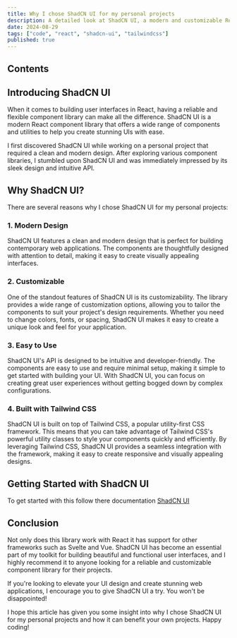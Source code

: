 ```yaml
---
title: Why I chose ShadCN UI for my personal projects
description: A detailed look at ShadCN UI, a modern and customizable React component library that I've been using in my personal projects. Discover the features that make ShadCN UI stand out and why it's my go-to choice for building beautiful user interfaces.
date: 2024-08-29
tags: ["code", "react", "shadcn-ui", "tailwindcss"]
published: true
---
```


## Contents

## Introducing ShadCN UI

When it comes to building user interfaces in React, having a reliable and flexible component library can make all the difference. ShadCN UI is a modern React component library that offers a wide range of components and utilities to help you create stunning UIs with ease.

I first discovered ShadCN UI while working on a personal project that required a clean and modern design. After exploring various component libraries, I stumbled upon ShadCN UI and was immediately impressed by its sleek design and intuitive API.

## Why ShadCN UI?

There are several reasons why I chose ShadCN UI for my personal projects:

### 1. Modern Design

ShadCN UI features a clean and modern design that is perfect for building contemporary web applications. The components are thoughtfully designed with attention to detail, making it easy to create visually appealing interfaces.

### 2. Customizable

One of the standout features of ShadCN UI is its customizability. The library provides a wide range of customization options, allowing you to tailor the components to suit your project's design requirements. Whether you need to change colors, fonts, or spacing, ShadCN UI makes it easy to create a unique look and feel for your application.

### 3. Easy to Use

ShadCN UI's API is designed to be intuitive and developer-friendly. The components are easy to use and require minimal setup, making it simple to get started with building your UI. With ShadCN UI, you can focus on creating great user experiences without getting bogged down by complex configurations.

### 4. Built with Tailwind CSS

ShadCN UI is built on top of Tailwind CSS, a popular utility-first CSS framework. This means that you can take advantage of Tailwind CSS's powerful utility classes to style your components quickly and efficiently. By leveraging Tailwind CSS, ShadCN UI provides a seamless integration with the framework, making it easy to create responsive and visually appealing designs.

## Getting Started with ShadCN UI

To get started with this follow there documentation [ShadCN UI](https://ui.shadcn.com/)

## Conclusion

Not only does this library work with React it has support for other frameworks such as Svelte and Vue. ShadCN UI has become an essential part of my toolkit for building beautiful and functional user interfaces, and I highly recommend it to anyone looking for a reliable and customizable component library for their projects.

If you're looking to elevate your UI design and create stunning web applications, I encourage you to give ShadCN UI a try. You won't be disappointed!

I hope this article has given you some insight into why I chose ShadCN UI for my personal projects and how it can benefit your own projects. Happy coding!
